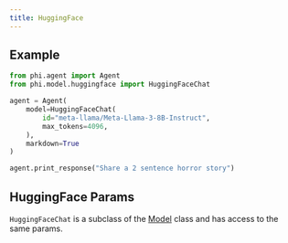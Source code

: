 ```yaml
---
title: HuggingFace
---
```


## Example

<CodeGroup>

```python agent.py
from phi.agent import Agent
from phi.model.huggingface import HuggingFaceChat

agent = Agent(
    model=HuggingFaceChat(
        id="meta-llama/Meta-Llama-3-8B-Instruct",
        max_tokens=4096,
    ),
    markdown=True
)

agent.print_response("Share a 2 sentence horror story")
```

</CodeGroup>

## HuggingFace Params

<Snippet file="model-hf-params.mdx" />

`HuggingFaceChat` is a subclass of the [Model](/reference/model/base) class and has access to the same params.
